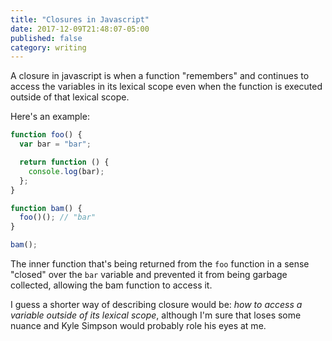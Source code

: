 ```yaml
---
title: "Closures in Javascript"
date: 2017-12-09T21:48:07-05:00
published: false
category: writing
---
```


A closure in javascript is when a function "remembers" and continues to access the variables in its lexical scope even when the function is executed outside of that lexical scope.

Here's an example:

```javascript
function foo() {
  var bar = "bar";

  return function () {
    console.log(bar);
  };
}

function bam() {
  foo()(); // "bar"
}

bam();
```

The inner function that's being returned from the `foo` function in a sense "closed" over the `bar` variable and prevented it from being garbage collected, allowing the bam function to access it.

I guess a shorter way of describing closure would be: _how to access a variable outside of its lexical scope_, although I'm sure that loses some nuance and Kyle Simpson would probably role his eyes at me.
